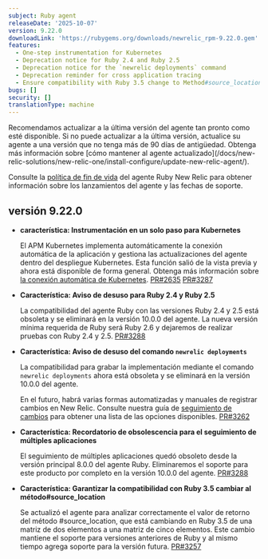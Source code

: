 ```yaml
---
subject: Ruby agent
releaseDate: '2025-10-07'
version: 9.22.0
downloadLink: 'https://rubygems.org/downloads/newrelic_rpm-9.22.0.gem'
features:
  - One-step instrumentation for Kubernetes
  - Deprecation notice for Ruby 2.4 and Ruby 2.5
  - Deprecation notice for the `newrelic deployments` command
  - Deprecation reminder for cross application tracing
  - Ensure compatibility with Ruby 3.5 change to Method#source_location
bugs: []
security: []
translationType: machine
---
```


<Callout variant="important">
  Recomendamos actualizar a la última versión del agente tan pronto como esté disponible. Si no puede actualizar a la última versión, actualice su agente a una versión que no tenga más de 90 días de antigüedad. Obtenga más información sobre [cómo mantener al agente actualizado](/docs/new-relic-solutions/new-relic-one/install-configure/update-new-relic-agent/).

  Consulte la [política de fin de vida](/docs/apm/agents/ruby-agent/getting-started/ruby-agent-eol-policy/) del agente Ruby New Relic para obtener información sobre los lanzamientos del agente y las fechas de soporte.
</Callout>

## versión 9.22.0

* **característica: Instrumentación en un solo paso para Kubernetes**

  El APM Kubernetes implementa automáticamente la conexión automática de la aplicación y gestiona las actualizaciones del agente dentro del despliegue Kubernetes. Esta función salió de la vista previa y ahora está disponible de forma general. Obtenga más información sobre [la conexión automática de Kubernetes](https://docs.newrelic.com/docs/kubernetes-pixie/kubernetes-integration/installation/k8s-agent-operator/). [PR#2635](https://github.com/newrelic/newrelic-ruby-agent/pull/2635) [PR#3287](https://github.com/newrelic/newrelic-ruby-agent/pull/3287)

* **Característica: Aviso de desuso para Ruby 2.4 y Ruby 2.5**

  La compatibilidad del agente Ruby con las versiones Ruby 2.4 y 2.5 está obsoleta y se eliminará en la versión 10.0.0 del agente. La nueva versión mínima requerida de Ruby será Ruby 2.6 y dejaremos de realizar pruebas con Ruby 2.4 y 2.5. [PR#3288](https://github.com/newrelic/newrelic-ruby-agent/pull/3288)

* **Característica: Aviso de desuso del comando `newrelic deployments`**

  La compatibilidad para grabar la implementación mediante el comando `newrelic deployments` ahora está obsoleta y se eliminará en la versión 10.0.0 del agente.

  En el futuro, habrá varias formas automatizadas y manuales de registrar cambios en New Relic. Consulte nuestra guía de [seguimiento de cambios](https://docs.newrelic.com/docs/change-tracking/change-tracking-introduction/) para obtener una lista de las opciones disponibles. [PR#3262](https://github.com/newrelic/newrelic-ruby-agent/pull/3262)

* **Característica: Recordatorio de obsolescencia para el seguimiento de múltiples aplicaciones**

  El seguimiento de múltiples aplicaciones quedó obsoleto desde la versión principal 8.0.0 del agente Ruby. Eliminaremos el soporte para este producto por completo en la versión 10.0.0 del agente. [PR#3288](https://github.com/newrelic/newrelic-ruby-agent/pull/3288)

* **Característica: Garantizar la compatibilidad con Ruby 3.5 cambiar al método#source\_location**

  Se actualizó el agente para analizar correctamente el valor de retorno del método #source\_location, que está cambiando en Ruby 3.5 de una matriz de dos elementos a una matriz de cinco elementos. Este cambio mantiene el soporte para versiones anteriores de Ruby y al mismo tiempo agrega soporte para la versión futura. [PR#3257](https://github.com/newrelic/newrelic-ruby-agent/pull/3257)
